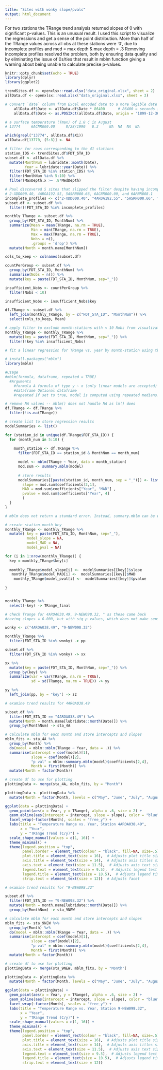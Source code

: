 ```yaml
---
title: "Sites with wonky slope/pvals"
output: html_document
---
```


For two stations the TRange trend analysis returned slopes of 0 with significant p-values. This is an unusual result. I used this script to visualize the regressions and get a sense of the point distribution. 
More than half of the TRange values across all obs at these stations were '0', due to incomplete profiles and med = max depth & max depth = .3 Removing incomplete profiles resolved the problem, both by ensuring data quality and by eliminating the issue of 0s/ties that result in mblm function giving a warning about being unable to calculate precise p-values.

```r
knitr::opts_chunk$set(echo = TRUE)
library(dplyr)
library(ggplot2)

trendSites.df <- openxlsx::read.xlsx("data_original.xlsx", sheet = 2)
allData.df <- openxlsx::read.xlsx("data_original.xlsx", sheet = 3)

# Convert `date` column from Excel encoded date to a more legible date format. Otherwise date shows as numeric value, e.g. '44230'.
    allData.df$Date <- allData.df$Date * 86400      # 86400 = seconds in a day.
    allData.df$Date <- as.POSIXct(allData.df$Date, origin = "1899-12-30", tz = "UTC")

# a surface temperature (Tmax) of 2.8 C in August
# 13774 	6ACNR000.00 	8/28/1990 	0.3 	NA 	NA 	NA 	NA

which(grepl("13774", allData.df$X1))
allData.df[13770, (5:8)] <- NA

```

```r
# filter for rows corresponding to the 41 stations
station_IDS <- trendSites.df$FDT_STA_ID
subset.df <- allData.df %>%
  mutate(MonthNum = lubridate::month(Date),
         Year = lubridate::year(Date)) %>%  
  filter(FDT_STA_ID %in% station_IDS) %>%
  filter(MonthNum %in% 5:10) %>%
  filter(MaxDepth.x >= .8*MedDepth)

# Paul discovered 5 sites that slipped the filter despite having incomplete profiles (median = .3, but only surface taken)
# 2-XDD000.40, 4AROA192.55, 5ASRN000.66, 6ACNR000.00, and 6APNR008.1
incomplete_profiles <- c("2-XDD000.40", "4AROA192.55", "5ASRN000.66", "6ACNR000.00", "6APNR008.15")
subset.df <- subset.df %>%
  filter(!FDT_STA_ID %in% incomplete_profiles)

monthly_TRange <- subset.df %>%
  group_by(FDT_STA_ID, MonthNum) %>%
  summarize(Mean = mean(TRange, na.rm = TRUE),
            Min = min(TRange, na.rm = TRUE),
            Max = max(TRange, na.rm = TRUE),
            Nobs = n(),
            .groups = 'drop') %>%
  mutate(Month = month.name[MonthNum])

cols_to_keep <- colnames(subset.df)

countPerGroup <- subset.df %>%
  group_by(FDT_STA_ID, MonthNum) %>%
  summarise(Nobs = n()) %>%
  mutate(key = paste(FDT_STA_ID, MonthNum, sep="_"))

insufficient_Nobs <- countPerGroup %>%
  filter(Nobs < 10)

insufficient_Nobs <- insufficient_Nobs$key

df.TRange <- subset.df %>%
  left_join(monthly_TRange, by = c("FDT_STA_ID", "MonthNum")) %>%
  select(cols_to_keep, Mean) 

# apply filter to exclude month-stations with < 10 Nobs from visualization
monthly_TRange <- monthly_TRange %>%
  mutate(key = paste(FDT_STA_ID, MonthNum, sep="_")) %>%
  filter(!key %in% insufficient_Nobs)

```

```r
# fit a linear regression for TRange vs. year by month-station using the mblm function (median based linear model) as this is thought to be less sensitive to outliers.

# install.packages("mblm")
library(mblm)

#Usage
#mblm(formula, dataframe, repeated = TRUE)
  #Arguments
    #formula A formula of type y ~ x (only linear models are accepted)
    #dataframe Optional dataframe
    #repeated If set to true, model is computed using repeated medians. If false, a single median estimators are calculated

# remove NA values -- mblm() does not handle NA as lm() does
df.TRange <- df.TRange %>%
  filter(!is.na(TRange))

# create list to store regression results
modelSummaries <- list()

for (station_id in unique(df.TRange$FDT_STA_ID)) {
  for (month_num in 5:10) {
    
    month_station <- df.TRange %>%
      filter(FDT_STA_ID == station_id & MonthNum == month_num)

      model <- mblm(TRange ~ Year, data = month_station)
      mod.sum <- summary.mblm(model)
      
      # store results
      modelSummaries[[paste(station_id, month_num, sep = "_")]] <- list(
        slope = mod.sum$coefficients[2,1],
        MAD = mod.sum$coefficients["Year", "MAD"] ,
        pvalue = mod.sum$coefficients["Year", 4]
        )
  }
}

# mblm does not return a standard error. Instead, summary.mblm can be used to extract the MAD or Median Absolute Deviation." It's a robust measure of variability that is less sensitive to outliers than the standard deviation, which is commonly used in traditional statistical analyses. 

```


```r
# create station-month key
monthly_TRange <- monthly_TRange %>%
  mutate( key = paste(FDT_STA_ID, MonthNum, sep="_"),
          model_slope = NA,
          model_MAD = NA,
          model_pval = NA)

for (i in 1:nrow(monthly_TRange)) {
  key = monthly_TRange$key[i]
  
  monthly_TRange$model_slope[i] <-  modelSummaries[[key]]$slope
   monthly_TRange$model_MAD[i] <-  modelSummaries[[key]]$MAD
    monthly_TRange$model_pval[i] <-  modelSummaries[[key]]$pvalue
  
}


monthly_TRange %>%
  select(-key) -> TRange_final

```

```r
# check Trange for 4AROA038.49, 9-NEW098.32, " as these came back 
#having slopes = 0.000, but with sig p values, which does not make sense"

wonky <- c("4AROA038.49", "9-NEW098.32")

monthly_TRange %>%
  filter(FDT_STA_ID %in% wonky) -> pp

subset.df %>%
  filter(FDT_STA_ID %in% wonky) -> xx

xx %>%
  mutate(key = paste(FDT_STA_ID, MonthNum, sep="_")) %>%
  group_by(key) %>%
  summarize(var = var(TRange, na.rm = TRUE),
            sd = sd(TRange, na.rm = TRUE)) -> yy

yy %>%
  left_join(pp, by = "key") -> zz

```

```r
# examine trend results for 4AR0A038.49

subset.df %>%
  filter(FDT_STA_ID == "4AROA038.49") %>%
  mutate(Month = month.name[lubridate::month(Date)]) %>%
  group_by(MonthNum) -> sta_4A

# calculate mblm for each month and store intercepts and slopes
mblm_fits <- sta_4A %>%
  group_by(Month) %>%
  do(model = mblm::mblm(TRange ~ Year, data = .)) %>%
  summarise(intercept = coef(model)[1], 
            slope = coef(model)[2], 
            "p val" = mblm::summary.mblm(model)$coefficients[2,4], 
            Month = first(Month)) %>%
  mutate(Month = factor(Month))

# create df to use for plotting
plottingData <- merge(sta_4A, mblm_fits, by = "Month")

plottingData <- plottingData %>%
  mutate(Month = factor(Month, levels = c("May", "June", "July", "August", "September", "October")))

ggplot(data = plottingData) +
  geom_point(aes(x = Year, y = TRange), alpha = .6, size = 2) +
  geom_abline(aes(intercept = intercept, slope = slope), color = "blue", linewidth = 1) +
  facet_wrap(~factor(Month), scales = "free_y") +
  labs(title = "Temperature Range vs. Year, Station 4AROA038.49",
       x = "Year",
       y = "TRange Trend (C/y)") +  
  scale_shape_manual(values = c(1, 16)) +
  theme_minimal() + 
  theme(legend.position = "top",
        panel.border = element_rect(colour = "black", fill=NA, size=.5),
        plot.title = element_text(size = 16),  # Adjusts plot title size
        axis.title = element_text(size = 14),  # Adjusts axis titles size
        axis.text = element_text(size = 11.5),  # Adjusts axis text size
        legend.text = element_text(size = 9.5),  # Adjusts legend text size
        legend.title = element_text(size = 10.5),  # Adjusts legend title size
        strip.text = element_text(size = 12))  # Adjusts facet 
```


```r
# examine trend results for "9-NEW098.32"

subset.df %>%
  filter(FDT_STA_ID == "9-NEW098.32") %>%
  mutate(Month = month.name[lubridate::month(Date)]) %>%
  group_by(MonthNum) -> sta_9NEW

# calculate mblm for each month and store intercepts and slopes
mblm_fits <- sta_9NEW %>%
  group_by(Month) %>%
  do(model = mblm::mblm(TRange ~ Year, data = .)) %>%
  summarise(intercept = coef(model)[1], 
            slope = coef(model)[2], 
            "p val" = mblm::summary.mblm(model)$coefficients[2,4], 
            Month = first(Month)) %>%
  mutate(Month = factor(Month))

# create df to use for plotting
plottingData <- merge(sta_9NEW, mblm_fits, by = "Month")

plottingData <- plottingData %>%
  mutate(Month = factor(Month, levels = c("May", "June", "July", "August", "September", "October")))

ggplot(data = plottingData) +
  geom_point(aes(x = Year, y = TRange), alpha = .6, size = 2) +
  geom_abline(aes(intercept = intercept, slope = slope), color = "blue", linewidth = 1) +
  facet_wrap(~factor(Month), scales = "free_y") +
  labs(title = "Temperature Range vs. Year, Station 9-NEW098.32",
       x = "Year",
       y = "TRange Trend (C/y)") +  
  scale_shape_manual(values = c(1, 16)) +
  theme_minimal() + 
  theme(legend.position = "top",
        panel.border = element_rect(colour = "black", fill=NA, size=.5),
        plot.title = element_text(size = 16),  # Adjusts plot title size
        axis.title = element_text(size = 14),  # Adjusts axis titles size
        axis.text = element_text(size = 11.5),  # Adjusts axis text size
        legend.text = element_text(size = 9.5),  # Adjusts legend text size
        legend.title = element_text(size = 10.5),  # Adjusts legend title size
        strip.text = element_text(size = 12)) 
```
